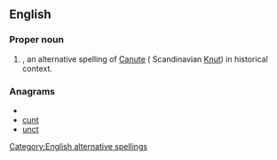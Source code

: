 ==English==

===Proper noun===
{{en-proper noun}}

# {{given name|male|from=Germanic}}, an alternative spelling of [[Canute]] ( Scandinavian [[Knut]]) in historical context.

===Anagrams===
* {{alphagram|cntu}}
* [[cunt#English|cunt]]
* [[unct#English|unct]]


[[Category:English alternative spellings]]
